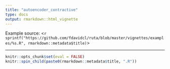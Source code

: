 ```yaml
---
title: "autoencoder_contractive"
type: docs
output: rmarkdown::html_vignette
---
```


[Example source:]{.source-caption} <`r sprintf("https://github.com/fdavidcl/ruta/blob/master/vignettes/examples/%s.R", rmarkdown::metadata$title)`>

---

```r
knitr::opts_chunk$set(eval = FALSE)
knitr::spin_child(paste0(rmarkdown::metadata$title, ".R"))
```
